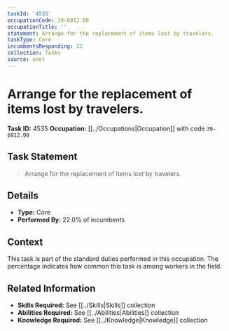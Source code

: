 ```yaml
---
taskId: '4535'
occupationCode: 39-6012.00
occupationTitle: ''
statement: Arrange for the replacement of items lost by travelers.
taskType: Core
incumbentsResponding: 22
collection: Tasks
source: onet
---
```

# Arrange for the replacement of items lost by travelers.

**Task ID:** 4535
**Occupation:** [[../Occupations|Occupation]] with code `39-6012.00`

## Task Statement

> Arrange for the replacement of items lost by travelers.

## Details

- **Type:** Core
- **Performed By:** 22.0% of incumbents

## Context

This task is part of the standard duties performed in this occupation. The percentage indicates how common this task is among workers in the field.

## Related Information

- **Skills Required:** See [[../Skills|Skills]] collection
- **Abilities Required:** See [[../Abilities|Abilities]] collection
- **Knowledge Required:** See [[../Knowledge|Knowledge]] collection
